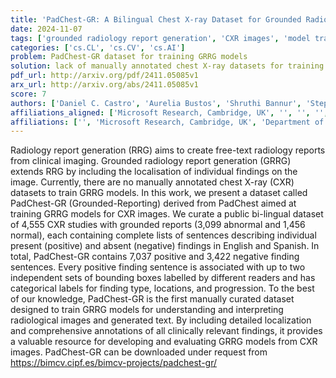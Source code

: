 ```yaml
---
title: 'PadChest-GR: A Bilingual Chest X-ray Dataset for Grounded Radiology Report Generation'
date: 2024-11-07
tags: ['grounded radiology report generation', 'CXR images', 'model training', 'chest X-ray dataset', 'bi-lingual dataset', 'radiology report generation', 'clinical imaging', 'annotation', 'dataset curation', 'localization']
categories: ['cs.CL', 'cs.CV', 'cs.AI']
problem: PadChest-GR dataset for training GRRG models
solution: lack of manually annotated chest X-ray datasets for training GRRG models
pdf_url: http://arxiv.org/pdf/2411.05085v1
arx_url: http://arxiv.org/abs/2411.05085v1
score: 7
authors: ['Daniel C. Castro', 'Aurelia Bustos', 'Shruthi Bannur', 'Stephanie L. Hyland', 'Kenza Bouzid', 'Maria Teodora Wetscherek', 'Maria Dolores Sánchez-Valverde', 'Lara Jaques-Pérez', 'Lourdes Pérez-Rodríguez', 'Kenji Takeda', 'José María Salinas', 'Javier Alvarez-Valle', 'Joaquín Galant Herrero', 'Antonio Pertusa', 'Maria Dolores Sánchez Valverde', 'Lara Jaques Pérez', 'Lourdes Pérez Rodríguez']
affiliations_aligned: ['Microsoft Research, Cambridge, UK', '', '', '', '', '', '', '', '', '', '', '', '', '', 'Department of Radiology, University Hospital Sant Joan d’Alacant, Spain', 'Department of Radiology, University Hospital Sant Joan d’Alacant, Spain', 'Department of Radiology, University Hospital Sant Joan d’Alacant, Spain']
affiliations: ['', 'Microsoft Research, Cambridge, UK', 'Department of Radiology, University Hospital Sant Joan d’Alacant, Spain']
---
```



Radiology report generation (RRG) aims to create free-text radiology reports from clinical imaging. Grounded radiology report generation (GRRG) extends RRG by including the localisation of individual findings on the image. Currently, there are no manually annotated chest X-ray (CXR) datasets to train GRRG models. In this work, we present a dataset called PadChest-GR (Grounded-Reporting) derived from PadChest aimed at training GRRG models for CXR images. We curate a public bi-lingual dataset of 4,555 CXR studies with grounded reports (3,099 abnormal and 1,456 normal), each containing complete lists of sentences describing individual present (positive) and absent (negative) findings in English and Spanish. In total, PadChest-GR contains 7,037 positive and 3,422 negative finding sentences. Every positive finding sentence is associated with up to two independent sets of bounding boxes labelled by different readers and has categorical labels for finding type, locations, and progression. To the best of our knowledge, PadChest-GR is the first manually curated dataset designed to train GRRG models for understanding and interpreting radiological images and generated text. By including detailed localization and comprehensive annotations of all clinically relevant findings, it provides a valuable resource for developing and evaluating GRRG models from CXR images. PadChest-GR can be downloaded under request from https://bimcv.cipf.es/bimcv-projects/padchest-gr/